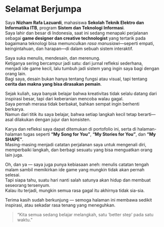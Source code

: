 # Selamat Berjumpa {.unnumbered}

Saya **Nizham Rafa Lazuardi**, mahasiswa **Sekolah Teknik Elektro dan Informatika ITB**, program **Sistem dan Teknologi Informasi**.  
Saya lahir dan besar di Indonesia, saat ini sedang menapaki perjalanan sebagai **game designer dan creative technologist** yang tertarik pada bagaimana teknologi bisa memunculkan *rasa manusiawi*—seperti empati, keingintahuan, dan harapan—di dalam sebuah sistem interaktif.

Saya suka menulis, mendesain, dan merenung.  
Ketiganya sering bercampur jadi satu: dari jurnal refleksi sederhana, menjadi ide game kecil, lalu tumbuh jadi sistem yang ingin saya bagi dengan orang lain.  
Bagi saya, desain bukan hanya tentang fungsi atau visual, tapi tentang **cerita dan makna yang bisa dirasakan pemain**.

Sejak kuliah, saya banyak belajar bahwa kreativitas tidak selalu datang dari inspirasi besar, tapi dari keberanian mencoba walau gagal.  
Saya pernah merasa tidak berbakat, bahkan sempat ingin berhenti berkarya.  
Namun dari titik itu saya belajar, bahwa setiap langkah kecil tetap berarti—asal dilakukan dengan jujur dan konsisten.

Karya dan refleksi saya dapat ditemukan di portofolio ini, serta di halaman-halaman tugas seperti **“My Song for You”**, **“My Stories for You”**, dan **“My SHAPE”**.  
Masing-masing menjadi catatan perjalanan saya untuk mengenali diri, memperbaiki langkah, dan berbagi sesuatu yang bisa menguatkan orang lain juga.

Oh, dan ya — saya juga punya kebiasaan aneh: menulis catatan tengah malam sambil memikirkan ide game yang mungkin tidak akan pernah selesai.  
Tapi siapa tahu, suatu hari nanti salah satunya akan hidup dan membuat seseorang tersenyum.  
Kalau itu terjadi, mungkin semua rasa gagal itu akhirnya tidak sia-sia.

Terima kasih sudah berkunjung — semoga halaman ini membawa sedikit inspirasi, atau sekadar rasa tenang yang meneguhkan.

> “Kita semua sedang belajar melangkah, satu ‘better step’ pada satu waktu.”
